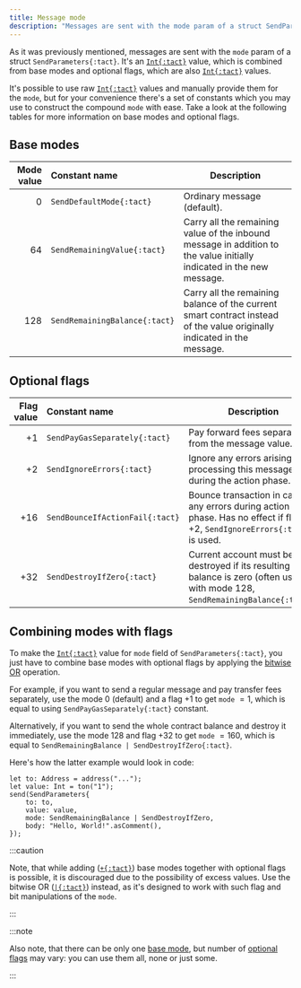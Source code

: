 ```yaml
---
title: Message mode
description: "Messages are sent with the mode param of a struct SendParameters. It's an Int value, which is combined from base modes and optional flags, which are also Int values"
---
```



As it was previously mentioned, messages are sent with the `mode` param of a struct `SendParameters{:tact}`. It's an [`Int{:tact}`][int] value, which is combined from base modes and optional flags, which are also [`Int{:tact}`][int] values.

It's possible to use raw [`Int{:tact}`][int] values and manually provide them for the `mode`, but for your convenience there's a set of constants which you may use to construct the compound `mode` with ease. Take a look at the following tables for more information on base modes and optional flags.

## Base modes

Mode value | Constant name                 | Description
---------: | :---------------------------- | -----------
$0$        | <Badge text="Since Tact 1.6" variant="tip"/> `SendDefaultMode{:tact}` | Ordinary message (default).
$64$       | `SendRemainingValue{:tact}`   | Carry all the remaining value of the inbound message in addition to the value initially indicated in the new message.
$128$      | `SendRemainingBalance{:tact}` | Carry all the remaining balance of the current smart contract instead of the value originally indicated in the message.

## Optional flags

Flag value | Constant name                   | Description
---------: | :------------------------------ | -----------
$+1$       | `SendPayGasSeparately{:tact}`   | Pay forward fees separately from the message value.
$+2$       | `SendIgnoreErrors{:tact}`       | Ignore any errors arising while processing this message during the action phase.
$+16$      | `SendBounceIfActionFail{:tact}` | Bounce transaction in case of any errors during action phase. Has no effect if flag $+2$, `SendIgnoreErrors{:tact}` is used.
$+32$      | `SendDestroyIfZero{:tact}`      | Current account must be destroyed if its resulting balance is zero (often used with mode $128$, `SendRemainingBalance{:tact}`).

## Combining modes with flags

To make the [`Int{:tact}`][int] value for `mode` field of `SendParameters{:tact}`, you just have to combine base modes with optional flags by applying the [bitwise OR](/book/operators#binary-bitwise-or) operation.

For example, if you want to send a regular message and pay transfer fees separately, use the mode $0$ (default) and a flag $+1$ to get `mode` $= 1$, which is equal to using `SendPayGasSeparately{:tact}` constant.

Alternatively, if you want to send the whole contract balance and destroy it immediately, use the mode $128$ and flag $+32$ to get `mode` $= 160$, which is equal to `SendRemainingBalance | SendDestroyIfZero{:tact}`.

Here's how the latter example would look in code:

```tact
let to: Address = address("...");
let value: Int = ton("1");
send(SendParameters{
    to: to,
    value: value,
    mode: SendRemainingBalance | SendDestroyIfZero,
    body: "Hello, World!".asComment(),
});
```

:::caution

  Note, that while adding ([`+{:tact}`](/book/operators#binary-add)) base modes together with optional flags is possible, it is discouraged due to the possibility of excess values. Use the bitwise OR ([`|{:tact}`](/book/operators#binary-bitwise-or)) instead, as it's designed to work with such flag and bit manipulations of the `mode`.

:::

:::note

  Also note, that there can be only one [base mode](#base-modes), but number of [optional flags](#optional-flags) may vary: you can use them all, none or just some.

:::

[int]: /book/integers

